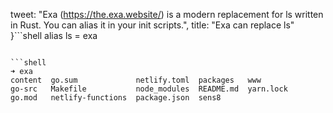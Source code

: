   tweet:
    "Exa (https://the.exa.website/) is a modern replacement for ls written in Rust. You can alias it in your init scripts.",
  title: "Exa can replace ls"
}```shell
alias ls = exa
```;

```shell
➜ exa
content  go.sum             netlify.toml  packages   www
go-src   Makefile           node_modules  README.md  yarn.lock
go.mod   netlify-functions  package.json  sens8
```
